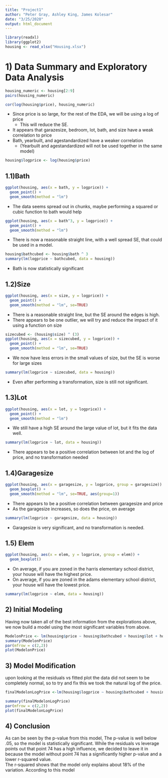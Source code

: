 ```yaml
---
title: "Project1"
author: "Peter Gray, Ashley King, James Kolesar"
date: "3/25/2020"
output: html_document
---
```


```r
library(readxl)
library(ggplot2)
housing <- read_xlsx("Housing.xlsx")
```


# 1) Data Summary and Exploratory Data Analysis

```r
housing_numeric <- housing[2:9]
pairs(housing_numeric)
```



```r
cor(log(housing$price), housing_numeric)
```

+ Since price is so large, for the rest of the EDA, we will be using a log of price
    + This will reduce the SE.
+ It appears that garazesize, bedroom, lot, bath, and size have a weak correlation to price
+ Bath, yearbuilt, and agestandardized have a weaker correlation
    + (Yearbuilt and agestandardized will not be used together in the same model)

```r
housing$logprice <- log(housing$price)
```

## 1.1)Bath
```r
ggplot(housing, aes(x = bath, y = logprice)) +
  geom_point() +
  geom_smooth(method = "lm")
```

+ The data seems spread out in chunks, maybe performing a squared or cubic function to bath would help

```r
ggplot(housing, aes(x = bath^3, y = logprice)) +
  geom_point() +
  geom_smooth(method = "lm")
```

+ There is now a reasonable straight line, with a well spread SE, that could be used in a model.

```r
housing$bathcubed <- housing$bath ^ 3
summary(lm(logprice ~ bathcubed, data = housing))
```

+ Bath is now statistically significant
    
## 1.2)Size
```r
ggplot(housing, aes(x = size, y = logprice)) +
  geom_point() +
  geom_smooth(method = "lm", se=TRUE)
```

+ There is a reasonable straight line, but the SE around the edges is high.
+ There appears to be one outlier, we will try and reduce the impact of it using a function on size

```r
sizecubed <- (housing$size) ^ (3)
ggplot(housing, aes(x = sizecubed, y = logprice)) +
  geom_point() +
  geom_smooth(method = "lm", se=TRUE)
```

+ We now have less errors in the small values of size, but the SE is worse for large sizes


```r
summary(lm(logprice ~ sizecubed, data = housing))
```

+ Even after performing a transformation, size is still not significant.

## 1.3)Lot


```r
ggplot(housing, aes(x = lot, y = logprice)) +
  geom_point() +
  geom_smooth(method = "lm")
```

+ We still have a high SE around the large value of lot, but it fits the data well.

```r
summary(lm(logprice ~ lot, data = housing))
```

+ There appears to be a positive correlation between lot and the log of price, and no transformation needed

## 1.4)Garagesize

```r
ggplot(housing, aes(x = garagesize, y = logprice, group = garagesize)) +
  geom_boxplot() +
  geom_smooth(method = "lm", se=TRUE, aes(group=1))
```

+ There appears to be a positive correlation between garagesize and price
+ As the garagesize increases, so does the price, on average

```r
summary(lm(logprice ~ garagesize, data = housing))
```

+ Garagesize is very significant, and no transformation is needed.


## 1.5) Elem

```r
ggplot(housing, aes(x = elem, y = logprice, group = elem)) +
  geom_boxplot()
```

+ On average, if you are zoned in the harris elementary school district, your house will have the highest price.
+ On average, if you are zoned in the adams elementary school district, your house will have the lowest price. 


```r
summary(lm(logprice ~ elem, data = housing))
```
## 2) Initial Modeling

Having now taken all of the best information from the explorations above, we now build a model using the most significant variables from above.

```r

ModelonPrice <- lm(housing$price ~ housing$bathcubed + housing$lot + housing$garagesize)
summary(ModelonPrice)
par(mfrow = c(2,2))
plot(ModelonPrice)

```

## 3) Model Modification

upon looking at the residuals vs fitted plot the data did not seem to be completely normal, so to try and fix this we took the natural log of the price.


```r

finalModelonLogPrice <-lm(housing$logprice ~ housing$bathcubed + housing$lot + housing$garagesize)

summary(finalModelonLogPrice)
par(mfrow = c(2,2))
plot(finalModelonLogPrice)
```

## 4) Conclusion
As can be seen by the p-value from this model, The p-value is well below .05, so the model is statistically significant.
While the residuals vs leverage points out that point 74 has a high influence, we decided to leave it in because the model without point 74 has a significantly higher p-value and a lower r-squared value.  
The r-squared shows that the model only explains about 18% of the variation.
According to this model 


